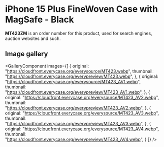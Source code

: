 
# iPhone 15 Plus FineWoven Case with MagSafe - Black

<Callout type='info' emoji='👉🏻'>**MT423ZM** is an order number for this product, used for search engines, auction websites and such.</Callout>

## Image gallery

<GalleryComponent
    images={[
      {
        original: "https://cloudfront.everycase.org/everysource/MT423.webp",
        thumbnail: "https://cloudfront.everycase.org/everypreview/MT423.webp",
      },
      {
        original: "https://cloudfront.everycase.org/everysource/MT423_AV1.webp",
        thumbnail: "https://cloudfront.everycase.org/everypreview/MT423_AV1.webp",
      },
      {
        original: "https://cloudfront.everycase.org/everysource/MT423_AV2.webp",
        thumbnail: "https://cloudfront.everycase.org/everypreview/MT423_AV2.webp",
      },
      {
        original: "https://cloudfront.everycase.org/everysource/MT423_AV3.webp",
        thumbnail: "https://cloudfront.everycase.org/everypreview/MT423_AV3.webp",
      },
      {
        original: "https://cloudfront.everycase.org/everysource/MT423_AV4.webp",
        thumbnail: "https://cloudfront.everycase.org/everypreview/MT423_AV4.webp",
      }
    ]}
  />
